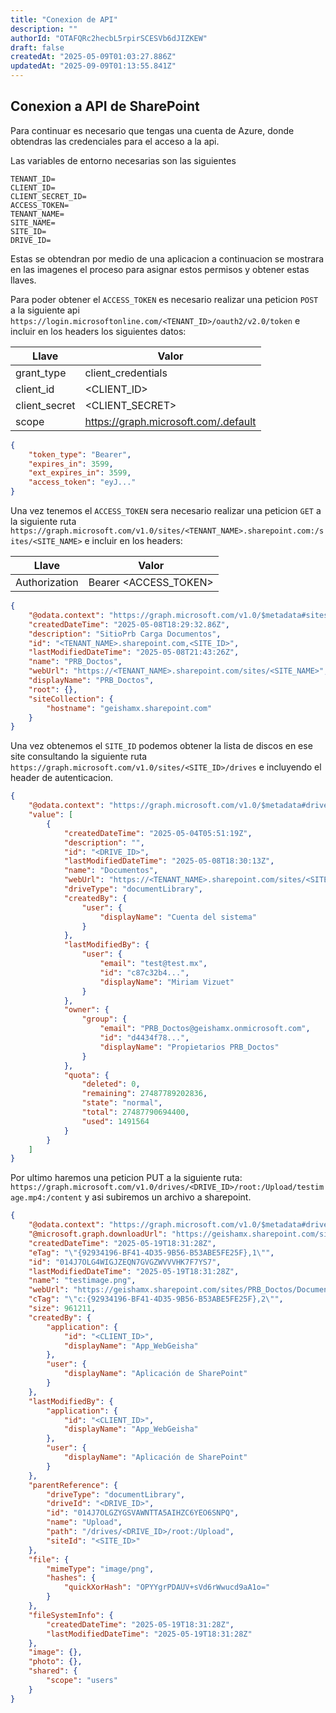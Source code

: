```yaml
---
title: "Conexion de API"
description: ""
authorId: "OTAFQRc2hecbL5rpirSCESVb6dJIZKEW"
draft: false
createdAt: "2025-05-09T01:03:27.886Z"
updatedAt: "2025-09-09T01:13:55.841Z"
---
```


## Conexion a API de SharePoint



Para continuar es necesario que tengas una cuenta de Azure, donde obtendras las credenciales para el acceso a la api.


Las variables de entorno necesarias son las siguientes
```env
TENANT_ID=
CLIENT_ID=
CLIENT_SECRET_ID=
ACCESS_TOKEN=
TENANT_NAME=
SITE_NAME=
SITE_ID=
DRIVE_ID=
```

Estas se obtendran por medio de una aplicacion a continuacion se mostrara en las imagenes el proceso para asignar estos permisos y obtener estas llaves.


Para poder obtener el `ACCESS_TOKEN` es necesario realizar una peticion `POST` a la siguiente api `https://login.microsoftonline.com/<TENANT_ID>/oauth2/v2.0/token` e incluir en los headers los siguientes datos: 


| Llave| Valor |
|--------|--------|
| grant_type | client_credentials |
| client_id | <CLIENT_ID> |
| client_secret | <CLIENT_SECRET> |
| scope | <https://graph.microsoft.com/.default> |

```json
{
    "token_type": "Bearer",
    "expires_in": 3599,
    "ext_expires_in": 3599,
    "access_token": "eyJ..."
}
```

Una vez tenemos el `ACCESS_TOKEN` sera necesario realizar una peticion `GET` a la siguiente ruta `https://graph.microsoft.com/v1.0/sites/<TENANT_NAME>.sharepoint.com:/sites/<SITE_NAME>` e incluir en los headers:


| Llave| Valor |
|--------|--------|
| Authorization | Bearer <ACCESS_TOKEN> |

```json
{
    "@odata.context": "https://graph.microsoft.com/v1.0/$metadata#sites/$entity",
    "createdDateTime": "2025-05-08T18:29:32.86Z",
    "description": "SitioPrb Carga Documentos",
    "id": "<TENANT_NAME>.sharepoint.com,<SITE_ID>",
    "lastModifiedDateTime": "2025-05-08T21:43:26Z",
    "name": "PRB_Doctos",
    "webUrl": "https://<TENANT_NAME>.sharepoint.com/sites/<SITE_NAME>",
    "displayName": "PRB_Doctos",
    "root": {},
    "siteCollection": {
        "hostname": "geishamx.sharepoint.com"
    }
}
```

Una vez obtenemos el `SITE_ID` podemos obtener la lista de discos en ese site consultando la siguiente ruta `https://graph.microsoft.com/v1.0/sites/<SITE_ID>/drives` e incluyendo el header de autenticacion.

```json
{
    "@odata.context": "https://graph.microsoft.com/v1.0/$metadata#drives",
    "value": [
        {
            "createdDateTime": "2025-05-04T05:51:19Z",
            "description": "",
            "id": "<DRIVE_ID>",
            "lastModifiedDateTime": "2025-05-08T18:30:13Z",
            "name": "Documentos",
            "webUrl": "https://<TENANT_NAME>.sharepoint.com/sites/<SITE_NAME>/Documentos%20compartidos",
            "driveType": "documentLibrary",
            "createdBy": {
                "user": {
                    "displayName": "Cuenta del sistema"
                }
            },
            "lastModifiedBy": {
                "user": {
                    "email": "test@test.mx",
                    "id": "c87c32b4...",
                    "displayName": "Miriam Vizuet"
                }
            },
            "owner": {
                "group": {
                    "email": "PRB_Doctos@geishamx.onmicrosoft.com",
                    "id": "d4434f78...",
                    "displayName": "Propietarios PRB_Doctos"
                }
            },
            "quota": {
                "deleted": 0,
                "remaining": 27487789202836,
                "state": "normal",
                "total": 27487790694400,
                "used": 1491564
            }
        }
    ]
}
```

Por ultimo haremos una peticion PUT a la siguiente ruta: `https://graph.microsoft.com/v1.0/drives/<DRIVE_ID>/root:/Upload/testimage.mp4:/content` y asi subiremos un archivo a sharepoint.

```json
{
    "@odata.context": "https://graph.microsoft.com/v1.0/$metadata#drives('b%21e2CMj4OjTUaQ81bQxKppfHuWM-IR1eNIgpGLdPfu3ualWuf1tj-iQYPbfPOG0Bep')/root/$entity",
    "@microsoft.graph.downloadUrl": "https://geishamx.sharepoint.com/sites/PRB_Doctos/_layouts/15/download.aspx?UniqueId=<FILE_ID>&Translate=false&tempauth=v1.<TOKEN>&ApiVersion=2.0",
    "createdDateTime": "2025-05-19T18:31:28Z",
    "eTag": "\"{92934196-BF41-4D35-9B56-B53ABE5FE25F},1\"",
    "id": "014J7OLG4WIGJZEQN7GVGZWVVVHK7F7YS7",
    "lastModifiedDateTime": "2025-05-19T18:31:28Z",
    "name": "testimage.png",
    "webUrl": "https://geishamx.sharepoint.com/sites/PRB_Doctos/Documentos%20compartidos/Upload/testimage.png",
    "cTag": "\"c:{92934196-BF41-4D35-9B56-B53ABE5FE25F},2\"",
    "size": 961211,
    "createdBy": {
        "application": {
            "id": "<CLIENT_ID>",
            "displayName": "App_WebGeisha"
        },
        "user": {
            "displayName": "Aplicación de SharePoint"
        }
    },
    "lastModifiedBy": {
        "application": {
            "id": "<CLIENT_ID>",
            "displayName": "App_WebGeisha"
        },
        "user": {
            "displayName": "Aplicación de SharePoint"
        }
    },
    "parentReference": {
        "driveType": "documentLibrary",
        "driveId": "<DRIVE_ID>",
        "id": "014J7OLGZYGSVAWNTTA5AIHZC6YEO6SNPQ",
        "name": "Upload",
        "path": "/drives/<DRIVE_ID>/root:/Upload",
        "siteId": "<SITE_ID>"
    },
    "file": {
        "mimeType": "image/png",
        "hashes": {
            "quickXorHash": "OPYYgrPDAUV+sVd6rWwucd9aA1o="
        }
    },
    "fileSystemInfo": {
        "createdDateTime": "2025-05-19T18:31:28Z",
        "lastModifiedDateTime": "2025-05-19T18:31:28Z"
    },
    "image": {},
    "photo": {},
    "shared": {
        "scope": "users"
    }
}
```
